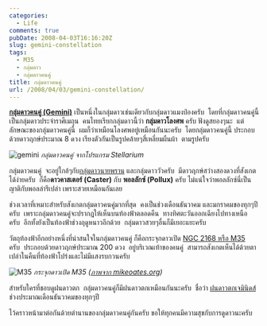 ```yaml
---
categories:
  - Life
comments: true
pubDate: 2008-04-03T16:16:20Z
slug: gemini-constellation
tags:
  - M35
  - กลุ่มดาว
  - กลุ่มดาวคนคู่
title: กลุ่มดาวคนคู่
url: /2008/04/03/gemini-constellation/
---
```


**[กลุ่มดาวคนคู่ (Gemini)](<https://en.wikipedia.org/wiki/Gemini_(constellation)>)** เป็นหนึ่งในกลุ่มดาวเช่นเดียวกับกลุ่มดาวแมงป่องครับ  โดยที่กลุ่มดาวคนคู่นี้ เป็นกลุ่มดาวประจำราศีเมถุน  คนไทยเรียกกลุ่มดาวนี้ว่า **กลุ่มดาวโลงศพ** ครับ ฟังดูสยองๆนะ  แต่ลักษณะของกลุ่มดาวคนคู่นี้  ผมก็ว่าเหมือนโลงศพอยู่เหมือนกันนะครับ  โดยกลุ่มดาวคนคู่นี้ ประกอบด้วยดาวฤกษ์ประมาณ 8 ดวง เรียงตัวกันเป็นรูปคล้ายๆสี่เหลี่ยมผืนผ้า  ตามรูปครับ

![gemini](https://armno.in.th/wp-content/uploads/2008/04/gemini-thumb.jpg)
_กลุ่มดาวคนคู่ จากโปรแกรม Stellarium_

กลุ่มดาวคนคู่  จะอยู่ใกล้ๆกับ[กลุ่มดาวนายพราน](https://armno.in.th/20071209/orion-constellation/) และกลุ่มดาววัวครับ  มีดาวฤกษ์สว่างสองดวงที่สังเกตได้ง่ายครับ  ก็คือ**ดาวคาสเตอร์ (Caster)** กับ **พอลลักซ์ (Pollux)** ครับ ไม่แน่ใจว่าพอลลักซ์นี่เป็นญาติกับพอลล่ารึเปล่า เพราะสวยเหมือนกันเลย

ช่วงเวลาที่เหมาะสำหรับสังเกตกลุ่มดาวคนคู่มากที่สุด  คงเป็นช่วงเดือนธันวาคม และมกราคมของทุกๆปีครับ  เพราะกลุ่มดาวคนคู่จะปรากฎให้เห็นบนท้องฟ้าตลอดคืน  ทางทิศตะวันออกเฉียงไปทางเหนือครับ  อีกทั้งยังเป็นท้องฟ้าช่วงฤดูหนาวอีกด้วย  กลุ่มดาวสวยๆอื่นก็มีเยอะแยะครับ

วัตถุท้องฟ้าอีกอย่างหนึ่งที่น่าสนใจในกลุ่มดาวคนคู่ ก็คือกระจุกดาวเปิด [NGC 2168 หรือ M35](http://www.astropix.com/HTML/B_WINTER/M35.HTM) ครับ  ประกอบด้วยดาวฤกษ์ประมาณ 200 ดวง  อยู่บริเวณเท้าของคนคู่  สามารถสังเกตเห็นได้ด้วยตาเปล่าในคืนที่ท้องฟ้าโปร่งและไม่มีแสงรบกวนครับ

![M35](/images/m35.jpg)
_กระจุกดาวเปิด M35 ([ภาพจาก mikeoates.org](http://www.mikeoates.org/))_

สำหรับใครที่ชอบดูฝนดาวตก  กลุ่มดาวคนคู่ก็มีฝนดาวตกเหมือนกันนะครับ  ชื่อว่า [ฝนดาวตกเจมินิดส์](https://armno.in.th/20071207/geminids-meteorite/) ช่วงประมาณเดือนธันวาคมของทุกๆปี

ไว้คราวหน้ามาต่อกันด้วยตำนานของกลุ่มดาวคนคู่กันครับ ขอให้ทุกคนมีความสุขกับการดูดาวนะครับ
